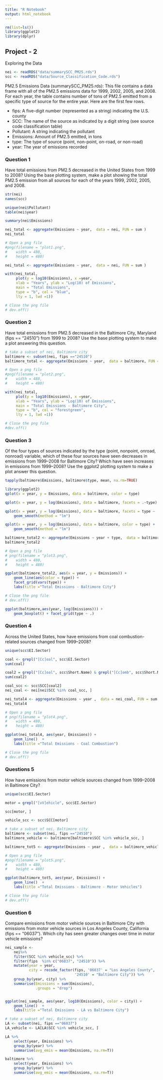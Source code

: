 ```yaml
---
title: "R Notebook"
output: html_notebook
---
```


```r
rm(list=ls())
library(ggplot2)
library(dplyr)
```

## Project - 2

Exploring the Data

```r
nei <- readRDS("data/summarySCC_PM25.rds")
scc <- readRDS("data/Source_Classification_Code.rds")
```
PM2.5 Emissions Data 
(summarySCC_PM25.rds): This file contains a data frame with all of the PM2.5 emissions data for 1999, 2002, 2005, and 2008. For each year, the table contains number of tons of PM2.5 emitted from a specific type of source for the entire year. Here are the first few rows.

* fips: A five-digit number (represented as a string) indicating the U.S. county
* SCC: The name of the source as indicated by a digit string (see source code classification table)
* Pollutant: A string indicating the pollutant
* Emissions: Amount of PM2.5 emitted, in tons
* type: The type of source (point, non-point, on-road, or non-road)
* year: The year of emissions recorded

### Question 1

Have total emissions from PM2.5 decreased in the United States from 1999 to 2008? Using the base plotting system, make a plot showing the total PM2.5 emission from all sources for each of the years 1999, 2002, 2005, and 2008.

```r
str(nei)
names(scc)
```

```r
unique(nei$Pollutant)
table(nei$year)
```
```r
summary(nei$Emissions)

nei_total <- aggregate(Emissions ~ year,  data = nei, FUN = sum ) 
nei_total
```
```r
# Open a png file
#png(filename = "plot1.png",
#    width = 480,
#    height = 480)

nei_total <- aggregate(Emissions ~ year,  data = nei, FUN = sum )

with(nei_total,
     plot(y = log10(Emissions), x =year,
     xlab = "Years", ylab = "Log(10) of Emissions",
     main = "Total Emissions",
     type = "b", col = "blue",
     lty = 1, lwd =1))

# Close the png file
# dev.off() 
```


### Question 2
Have total emissions from PM2.5 decreased in the Baltimore City, Maryland (fips == "24510") from 1999 to 2008? Use the base plotting system to make a plot answering this question.

```r
# take a subset of nei, Baltimore city
baltimore <- subset(nei, fips =="24510")
baltimore_total <- aggregate(Emissions ~ year,  data = baltimore, FUN = sum )

# Open a png file
#png(filename = "plot2.png",
#    width = 480,
#    height = 480)

with(nei_total,
     plot(y = log10(Emissions), x =year,
     xlab = "Years", ylab = "Log(10) of Emissions",
     main = "Total Emissions - Baltimore City",
     type = "b", col = "forestgreen",
     lty = 1, lwd =1))

# Close the png file
#dev.off() 
```
### Question 3

Of the four types of sources indicated by the type (point, nonpoint, onroad, nonroad) variable, which of these four sources have seen decreases in emissions from 1999–2008 for Baltimore City? Which have seen increases in emissions from 1999–2008? Use the ggplot2 plotting system to make a plot answer this question.

```r
tapply(baltimore$Emissions, baltimore$type, mean, na.rm=TRUE)
```


```r
library(ggplot2)
qplot(x = year, y = Emissions, data = baltimore, color = type)
```
```r
qplot(x = year, y = log(Emissions), data = baltimore, facets = .~type)
```

```r
qplot(x = year, y = log(Emissions), data = baltimore, facets = type ~ .) +
    geom_smooth(method = "lm")
```
```r
qplot(x = year, y = log(Emissions), data = baltimore, color = type) +
    geom_smooth(method = "lm")
```


```r
baltimore_total2 <- aggregate(Emissions ~ year + type,  data = baltimore, FUN = sum )
baltimore_total2
```


```r
# Open a png file
# png(filename = "plot3.png",
#    width = 480,
#    height = 480)

ggplot(baltimore_total2, aes(x = year, y = Emissions)) +
    geom_line(aes(color = type)) +
    facet_grid(vars(type)) +
    labs(title ="Total Emissions - Baltimore City")

# Close the png file
# dev.off() 
```

```r
ggplot(baltimore,aes(year, log(Emissions))) + 
    geom_boxplot() + facet_grid(type ~ .)
```

### Question 4

Across the United States, how have emissions from coal combustion-related sources changed from 1999–2008?

```r
unique(scc$EI.Sector)
```

```r
coal <- grepl("[Cc]oal", scc$EI.Sector)
sum(coal)
```
```r
coal2 = grepl("[Cc]oal", scc$Short.Name) & grepl("[Cc]omb", scc$Short.Name)
sum(coal2)
```

```r
coal_scc <- scc$SCC[coal2]
nei_coal <- nei[nei$SCC %in% coal_scc, ]

nei_total4 <- aggregate(Emissions ~ year ,  data = nei_coal, FUN = sum )
nei_total4
```

```r
# Open a png file
# png(filename = "plot4.png",
#    width = 480,
#    height = 480)

ggplot(nei_total4, aes(year, Emissions)) + 
    geom_line()  +
    labs(title ="Total Emissions - Coal Combustion")

# Close the png file
# dev.off() 
```

### Questions 5

How have emissions from motor vehicle sources changed from 1999–2008 in Baltimore City?

```r
unique(scc$EI.Sector)
```

```r
motor = grepl("[vV]ehicle", scc$EI.Sector) 

scc[motor, ]
```

```r
vehicle_scc <- scc$SCC[motor]

# take a subset of nei, Baltimore city
baltimore <- subset(nei, fips =="24510")
baltimore_vehicle <- baltimore[baltimore$SCC %in% vehicle_scc, ]

baltimore_tot5 <- aggregate(Emissions ~ year ,  data = baltimore_vehicle, FUN = sum )

```

```r
# Open a png file
#png(filename = "plot5.png",
#    width = 480,
#    height = 480)

ggplot(baltimore_tot5, aes(year, Emissions)) + 
    geom_line()  +
    labs(title ="Total Emissions - Baltimore - Motor Vehicles")

# Close the png file
# dev.off() 
```

### Question 6

Compare emissions from motor vehicle sources in Baltimore City with emissions from motor vehicle sources in Los Angeles County, California (\color{red}{\verb|fips == "06037"|}fips == "06037"). Which city has seen greater changes over time in motor vehicle emissions?

```r
nei_sample <-
    nei%>%
    filter(SCC %in% vehicle_scc) %>%
    filter(fips  %in% c("06037", "24510")) %>%
    mutate(year = year,
           city = recode_factor(fips, '06037' = "Los Angeles County",
                                '24510' = "Baltimore City")) %>%
    group_by(year, city) %>%
    summarise(Emissions = sum(Emissions),
              .groups = "drop")


ggplot(nei_sample, aes(year, log10(Emissions), color = city)) + 
    geom_line()  +
    labs(title ="Total Emissions - LA vs Baltimore City")

```

```r

# take a subset of nei, Baltimore city
LA <- subset(nei, fips =="06037")
LA_vehicle <- LA[LA$SCC %in% vehicle_scc, ]
```

```r
LA %>%
    select(year, Emissions) %>%
    group_by(year) %>%
    summarise(avg_emis = mean(Emissions, na.rm=T))
```
```r
baltimore %>%
    select(year, Emissions) %>%
    group_by(year) %>%
    summarise(avg_emis = mean(Emissions, na.rm=T))
```








